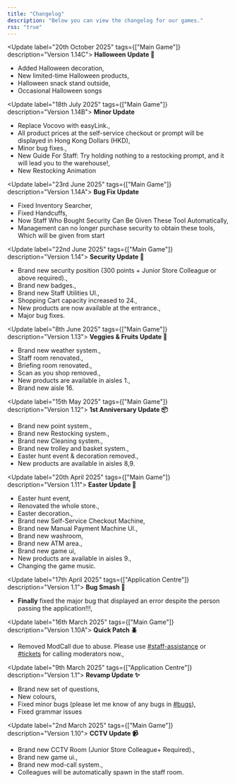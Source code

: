 ```yaml
---
title: "Changelog"
description: "Below you can view the changelog for our games."
rss: "true"
---
```


<Update label="20th October 2025" tags={["Main Game"]} description="Version 1.14C">
  **Halloween Update 🎃**

  - Added Halloween decoration,
  - New limited-time Halloween products,
  - Halloween snack stand outside,
  - Occasional Halloween songs
</Update>

<Update label="18th July 2025" tags={["Main Game"]} description="Version 1.14B">
  **Minor Update**

  - Replace Vocovo with easyLink.,
  - All product prices at the self-service checkout or prompt will be displayed in Hong Kong Dollars (HKD),
  - Minor bug fixes.,
  - New Guide For Staff: Try holding nothing to a restocking prompt, and it will lead you to the warehouse!,
  - New Restocking Animation
</Update>

<Update label="23rd June 2025" tags={["Main Game"]} description="Version 1.14A">
  **Bug Fix Update**

  - Fixed Inventory Searcher,
  - Fixed Handcuffs,
  - Now Staff Who Bought Security Can Be Given These Tool Automatically,
  - Management can no longer purchase security to obtain these tools, Which will be given from start
</Update>

<Update label="22nd June 2025" tags={["Main Game"]} description="Version 1.14">
  **Security Update 👮**

  - Brand new security position (300 points + Junior Store Colleague or above required).,
  - Brand new badges.,
  - Brand new Staff Utilities UI.,
  - Shopping Cart capacity increased to 24.,
  - New products are now available at the entrance.,
  - Major bug fixes.
</Update>

<Update label="8th June 2025" tags={["Main Game"]} description="Version 1.13">
  **Veggies & Fruits Update 🥬**

  - Brand new weather system.,
  - Staff room renovated.,
  - Briefing room renovated.,
  - Scan as you shop removed.,
  - New products are available in aisles 1.,
  - Brand new aisle 16.
</Update>

<Update label="15th May 2025" tags={["Main Game"]} description="Version 1.12">
  **1st Anniversary Update 📦**

  - Brand new point system.,
  - Brand new Restocking system.,
  - Brand new Cleaning system.,
  - Brand new trolley and basket system.,
  - Easter hunt event & decoration removed.,
  - New products are available in aisles 8,9.
</Update>

<Update label="20th April 2025" tags={["Main Game"]} description="Version 1.11">
  **Easter Update 🥚**

  - Easter hunt event,
  - Renovated the whole store.,
  - Easter decoration.,
  - Brand new Self-Service Checkout Machine,
  - Brand new Manual Payment Machine UI.,
  - Brand new washroom,
  - Brand new ATM area.,
  - Brand new game ui,
  - New products are available in aisles 9.,
  - Changing the game music.
</Update>

<Update label="17th April 2025" tags={["Application Centre"]} description="Version 1.1">
  **Bug Smash 👊**

  - **Finally** fixed the major bug that displayed an error despite the person passing the application!!!,
</Update>

<Update label="16th March 2025" tags={["Main Game"]} description="Version 1.10A">
  **Quick Patch 🪲**

  - Removed ModCall due to abuse. Please use ⁠[#staff-assistance](https://discord.com/channels/1188319939719856209/1283071327745609831) or ⁠[#tickets](https://discord.com/channels/1188319939719856209/1211193700592517141) for calling moderators now.,
</Update>

<Update label="9th March 2025" tags={["Application Centre"]} description="Version 1.1">
  **Revamp Update ✨**

  - Brand new set of questions,
  - New colours,
  - Fixed minor bugs (please let me know of any bugs in ⁠[#bugs](https://discord.com/channels/1188319939719856209/1211193876266622976)),
  - Fixed grammar issues
</Update>

<Update label="2nd March 2025" tags={["Main Game"]} description="Version 1.10">
  **CCTV Update 📹**

  - Brand new CCTV Room (Junior Store Colleague+ Required).,
  - Brand new game ui.,
  - Brand new mod-call system.,
  - Colleagues will be automatically spawn in the staff room.
</Update>

<Update label="10/21/2025" description="">
  
</Update>